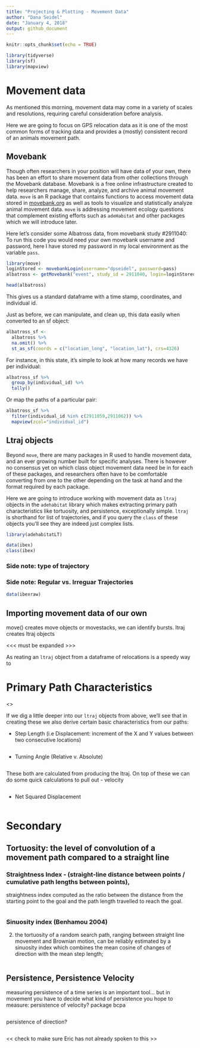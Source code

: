 ```yaml
---
title: "Projecting & Plotting - Movement Data"
author: "Dana Seidel"
date: "January 4, 2018"
output: github_document
---
```


```r
knitr::opts_chunk$set(echo = TRUE)
```

```r
library(tidyverse)
library(sf)
library(mapview)
```

# Movement data
As mentioned this morning, movement data may come in a variety of scales and resolutions, requiring careful consideration before analysis. 

Here we are going to focus on GPS relocation data as it is one of the most common
forms of tracking data and provides a (mostly) consistent record of an animals movement path. 

## Movebank
Though often researchers in your position
will have data of your own, there has been an effort 
to share movement data from other collections through the Movebank database. Movebank 
is a free online infrastructure created to help researchers manage, share, analyze, 
and archive animal movement data. `move` is an R package that contains functions to
access movement data stored in [movebank.org](http://www.movebank.org) as well
as tools to visualize and statistically analyze animal movement data. 
`move` is addressing movement ecology questions that complement existing efforts 
such as `adeHabitat` and other packages which we will introduce later.

Here let's consider some Albatross data, from movebank study #2911040:
To run this code you would need your own movebank username and password, here I
have stored my password in my local environment as the variable `pass`. 

```r
library(move)
loginStored <- movebankLogin(username="dpseidel", password=pass)
albatross <- getMovebank("event", study_id = 2911040, login=loginStored)

head(albatross)
```

This gives us a standard dataframe with a time stamp, coordinates, and individual id. 

Just as before, we can manipulate, and clean up, this data easily when converted to an sf object:
```r
albatross_sf <- 
  albatross %>%
  na.omit() %>%
  st_as_sf(coords = c("location_long", "location_lat"), crs=4326)
```

For instance, in this state, it's simple to look at how many records we have per individual:
```r
albatross_sf %>% 
  group_by(individual_id) %>% 
  tally()
```

Or map the paths of a particular pair:
```r
albatross_sf %>% 
  filter(individual_id %in% c(2911059,2911062)) %>% 
  mapview(zcol="individual_id")
```

## Ltraj objects
Beyond `move`, there are many packages in R used to handle movement data, and an ever growing number built for specific analyses. There is however no consensus yet on which class object
movement data need be in for each of these packages, and researchers often have to be comfortable converting from one to the other depending on the task at hand and the 
format required by each package. 

Here we are going to introduce working with movement data as `ltraj` objects in the 
`adehabitat` library which makes extracting primary path characteristics like tortuosity, 
and persistence, exceptionally simple. `ltraj` is shorthand for list of trajectories, and
if you query the `class` of these objects you'll see they are indeed just complex lists. 

```r
library(adehabitatLT)

data(ibex)
class(ibex)
```
### Side note: type of trajectory

### Side note: Regular vs. Irreguar Trajectories
```r
data(ibexraw)
```

##  Importing movement data of our own
move() creates move objects or movestacks, we can identify bursts. 
ltraj creates ltraj objects

<<< must be expanded >>>

As reating an `ltraj` object from a dataframe of relocations is a speedy way to 

# Primary Path Characteristics
<<NEED TO INTRODUCE THIS IDEA>>

If we dig a little deeper into our `ltraj` objects from above, we'll see that in
creating these we also derive certain basic characteristics from our paths: 

- Step Length (i.e Displacement: increment of the X and Y values between two consecutive locations)
```r

```

- Turning Angle (Relative v. Absolute)
```r

```

These both are calculated from producing the ltraj. On top of these we can do some 
quick calculations to pull out
- velocity
```r

```
- Net Squared Displacement
```r

```


# Secondary 
## Tortuosity: the level of convolution of a movement path compared to a straight line
### Straightness Index - (straight-line distance between points / cumulative path lengths between points),
straightness index computed as the ratio between the distance from the starting point to the goal and the path length travelled to reach the goal. 
```r

```

### Sinuosity index (Benhamou 2004)
(2) the tortuosity of a random search path, ranging between straight line movement and Brownian motion, can be reliably estimated by a sinuosity index which combines the mean cosine of changes of direction with the mean step length;
```r

```

## Persistence, Persistence Velocity
measuring persistence of a time series is an important tool... but in movement you have to decide what kind of persistence you hope to measure:
persistence of velocity?  package bcpa
```r

```

persistence of direction? 
```r

```

<< check to make sure Eric has not already spoken to this >> 


